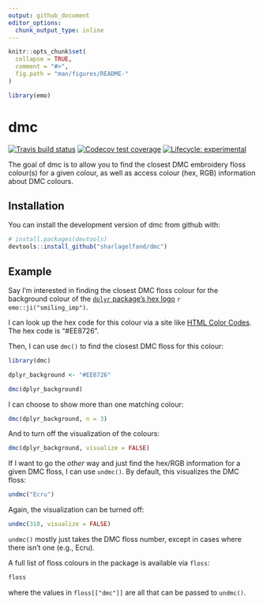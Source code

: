 ```yaml
---
output: github_document
editor_options: 
  chunk_output_type: inline
---
```


<!-- README.md is generated from README.Rmd. Please edit that file -->

```r
knitr::opts_chunk$set(
  collapse = TRUE,
  comment = "#>",
  fig.path = "man/figures/README-"
)

library(emo)
```

# dmc

<!-- badges: start -->
[![Travis build status](https://travis-ci.org/sharlagelfand/dmc.svg?branch=master)](https://travis-ci.org/sharlagelfand/dmc)
[![Codecov test coverage](https://codecov.io/gh/sharlagelfand/dmc/branch/master/graph/badge.svg)](https://codecov.io/gh/sharlagelfand/dmc?branch=master)
[![Lifecycle: experimental](https://img.shields.io/badge/lifecycle-experimental-orange.svg)](https://www.tidyverse.org/lifecycle/#experimental)
<!-- badges: end -->

The goal of dmc is to allow you to find the closest DMC embroidery floss colour(s) for a given colour, as well as access colour (hex, RGB) information about DMC colours.

## Installation

You can install the development version of dmc from github with:

``` r
# install.packages(devtools)
devtools::install_github("sharlagelfand/dmc")
```

## Example

Say I'm interested in finding the closest DMC floss colour for the background colour of the [`dplyr` package's hex logo](https://github.com/tidyverse/dplyr/blob/master/man/figures/logo.png) `r emo::ji("smiling_imp")`.

I can look up the hex code for this colour via a site like [HTML Color Codes](https://html-colour-codes.info/colours-from-image/). The hex code is "#EE8726".

Then, I can use `dmc()` to find the closest DMC floss for this colour:

```r
library(dmc)

dplyr_background <- "#EE8726"

dmc(dplyr_background)
```

I can choose to show more than one matching colour:

```r
dmc(dplyr_background, n = 3)
```

And to turn off the visualization of the colours:

```r
dmc(dplyr_background, visualize = FALSE)
```

If I want to go the *other* way and just find the hex/RGB information for a given DMC floss, I can use `undmc()`. By default, this visualizes the DMC floss:

```r
undmc("Ecru")
```

Again, the visualization can be turned off:

```r
undmc(310, visualize = FALSE)
```

`undmc()` mostly just takes the DMC floss number, except in cases where there isn't one (e.g., Ecru).

A full list of floss colours in the package is available via `floss`:

```r
floss
```

where the values in `floss[["dmc"]]` are all that can be passed to `undmc()`.
